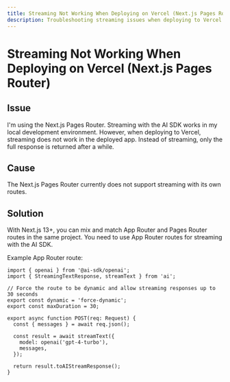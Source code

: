 ```yaml
---
title: Streaming Not Working When Deploying on Vercel (Next.js Pages Router)
description: Troubleshooting streaming issues when deploying to Vercel with the Next.js Pages Router.
---
```


# Streaming Not Working When Deploying on Vercel (Next.js Pages Router)

## Issue

I'm using the Next.js Pages Router. Streaming with the AI SDK works in my local development environment.
However, when deploying to Vercel, streaming does not work in the deployed app.
Instead of streaming, only the full response is returned after a while.

## Cause

The Next.js Pages Router currently does not support streaming with its own routes.

## Solution

With Next.js 13+, you can mix and match App Router and Pages Router routes in the same project.
You need to use App Router routes for streaming with the AI SDK.

Example App Router route:

```tsx filename="app/api/chat/route.ts"
import { openai } from '@ai-sdk/openai';
import { StreamingTextResponse, streamText } from 'ai';

// Force the route to be dynamic and allow streaming responses up to 30 seconds
export const dynamic = 'force-dynamic';
export const maxDuration = 30;

export async function POST(req: Request) {
  const { messages } = await req.json();

  const result = await streamText({
    model: openai('gpt-4-turbo'),
    messages,
  });

  return result.toAIStreamResponse();
}
```
